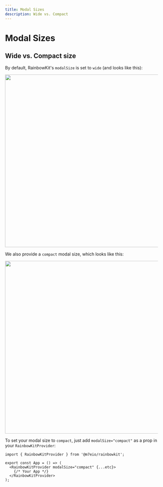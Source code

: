```yaml
---
title: Modal Sizes
description: Wide vs. Compact
---
```


# Modal Sizes

## Wide vs. Compact size

By default, RainbowKit's `modalSize` is set to `wide` (and looks like this):

<Img src="/modal-default.png" height="569" width="1029" />

We also provide a `compact` modal size, which looks like this:

<Img src="/modal-compact.png" height="569" width="1029" />

To set your modal size to `compact`, just add `modalSize="compact"` as a prop in your `RainbowKitProvider`:

```tsx
import { RainbowKitProvider } from '@m7eio/rainbowkit';

export const App = () => (
  <RainbowKitProvider modalSize="compact" {...etc}>
    {/* Your App */}
  </RainbowKitProvider>
);
```

